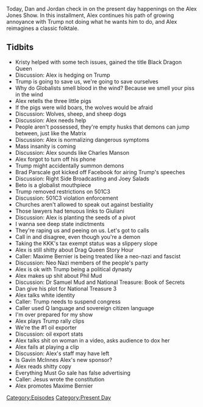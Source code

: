 {{DEFAULTSORT:
    #_EPISODE_0356:October 11, 2019
}}{{Episode
    | title           = October 11, 2019
    | caption         = Listen to this episode on [https://knowledgefight.libsyn.com/knowledge-fight-october-11-2019 Libsyn] [https://open.spotify.com/episode/5wTFcdwbGf6seM3sAp6Kjq Spotify]
    | episodeNumber   = 356
    | length          = 01:46:59
    | airDate         = October 16, 2019
    | coverageDate    = October 11, 2019
    | episodeType     = [[:Category:Present Day|Present Day]]
    | appearance      = [[Black Dragon Queen Kristy]], [[Brad Parscale]], [[Rudy Giuliani]], [[Maxime Bernier]], [[Phil Mud]], [[Dr Samuel Mudd]], [[Gavin McInnes]]
    | previousEpisode = [[355: April 18, 2013]]
    | nextEpisode     = [[357: October 16, 2019]]
}}

{{Stub}}

Today, Dan and Jordan check in on the present day happenings on the Alex Jones Show. In this installment, Alex continues his path of growing annoyance with Trump not doing what he wants him to do, and Alex reimagines a classic folktale.

==Tidbits==

*Kristy helped with some tech issues, gained the title Black Dragon Queen
*Discussion: Alex is hedging on Trump
*Trump is going to save us, we're going to save ourselves
*Why do Globalists smell blood in the wind? Because we smell your piss in the wind
*Alex retells the three little pigs
*If the pigs were wild boars, the wolves would be afraid
*Discussion: Wolves, sheep, and sheep dogs
*Discussion: Alex needs help
*People aren't possessed, they're empty husks that demons can jump between, just like the Matrix
*Discussion: Alex is normalizing dangerous symptoms
*Mass insanity is coming
*Discussion: Alex sounds like Charles Manson
*Alex forgot to turn off his phone
*Trump might accidentally summon demons
*Brad Parscale got kicked off Facebook for airing Trump's speeches
*Discussion: Right Side Broadcasting and Joey Salads
*Beto is a globalist mouthpiece
*Trump removed restrictions on 501C3
*Discussion: 501C3 violation enforcement
*Churches aren't allowed to speak out against bestiality
*Those lawyers had tenuous links to Giuliani
*Discussion: Alex is planting the seeds of a pivot
*I wanna see deep state indictments
*They're raping us and peeing on us. Let's got to calls
*Call in and disagree, even though you're a demon
*Taking the KKK's tax exempt status was a slippery slope
*Alex is still shitty about Drag Queen Story Hour
*Caller: Maxime Bernier is being treated like a neo-nazi and fascist
*Discussion: Neo Nazi members of the people's party
*Alex is ok with Trump being a political dynasty
*Alex makes up shit about Phil Mud
*Discussion: Dr Samuel Mud and National Treasure: Book of Secrets
*Dan give his plot for National Treasure 3
*Alex talks white identity
*Caller: Trump needs to suspend congress
*Caller used Q language and sovereign citizen language
*I'm over prepared for my show
*Alex plays Trump rally clips
*We're the #1 oil exporter
*Discussion: oil export stats
*Alex talks shit on woman in a video, asks audience to dox her
*Alex fails at playing a clip
*Discussion: Alex's staff may have left
*Is Gavin McInnes Alex's new sponsor?
*Alex reads shitty copy
*Everything Must Go sale has false advertising
*Caller: Jesus wrote the constitution
*Alex promotes Maxime Bernier

[[Category:Episodes]]
[[Category:Present Day]]
